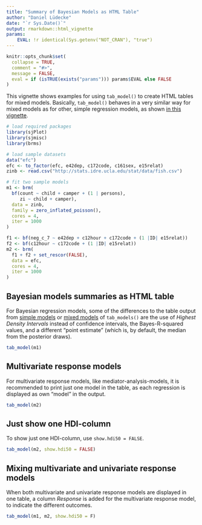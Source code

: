 ---
title: "Summary of Bayesian Models as HTML Table"
author: "Daniel Lüdecke"
date: "`r Sys.Date()`"
output: rmarkdown::html_vignette
params:
    EVAL: !r identical(Sys.getenv("NOT_CRAN"), "true")
---

<!--
vignette: >
  %\VignetteIndexEntry{Summary of Bayesian Models as HTML Table}
  %\VignetteEngine{knitr::rmarkdown}
  %\VignetteEncoding{UTF-8}
-->

```{r echo = FALSE}
knitr::opts_chunk$set(
  collapse = TRUE, 
  comment = "#>", 
  message = FALSE,
  eval = if (isTRUE(exists("params"))) params$EVAL else FALSE
)
```

This vignette shows examples for using `tab_model()` to create HTML tables for mixed models. Basically, `tab_model()` behaves in a very similar way for mixed models as for other, simple regression models, as shown [in this vignette](tab_model_estimates.html).

```{r, results='hide', message=FALSE, warning=FALSE}
# load required packages
library(sjPlot)
library(sjmisc)
library(brms)

# load sample datasets
data("efc")
efc <- to_factor(efc, e42dep, c172code, c161sex, e15relat)
zinb <- read.csv("http://stats.idre.ucla.edu/stat/data/fish.csv")

# fit two sample models
m1 <- brm(
  bf(count ~ child + camper + (1 | persons), 
     zi ~ child + camper),
  data = zinb,
  family = zero_inflated_poisson(),
  cores = 4,
  iter = 1000
)

f1 <- bf(neg_c_7 ~ e42dep + c12hour + c172code + (1 |ID| e15relat))
f2 <- bf(c12hour ~ c172code + (1 |ID| e15relat))
m2 <- brm(
  f1 + f2 + set_rescor(FALSE), 
  data = efc, 
  cores = 4,
  iter = 1000
)
```

## Bayesian models summaries as HTML table

For Bayesian regression models, some of the differences to the table output from [simple models](tab_model_estimates.html) or [mixed models](tab_mixed.html) of `tab_models()` are the use of _Highest Density Intervals_ instead of confidence intervals, the Bayes-R-squared values, and a different "point estimate" (which is, by default, the median from the posterior draws).

```{r}
tab_model(m1)
``` 

## Multivariate response models

For multivariate response models, like mediator-analysis-models, it is recommended to print just one model in the table, as each regression is displayed as own "model" in the output.

```{r}
tab_model(m2)
``` 

## Just show one HDI-column

To show just one HDI-column, use `show.hdi50 = FALSE`.

```{r}
tab_model(m2, show.hdi50 = FALSE)
``` 

## Mixing multivariate and univariate response models

When both multivariate and univariate response models are displayed in one table, a column _Response_ is added for the multivariate response model, to indicate the different outcomes.

```{r}
tab_model(m1, m2, show.hdi50 = F)
``` 
